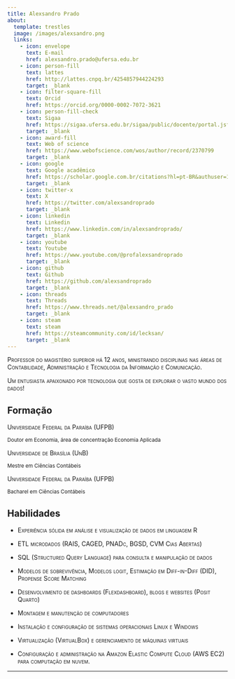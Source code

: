 ```yaml
---
title: Alexsandro Prado
about:
  template: trestles
  image: /images/alexsandro.png
  links:
    - icon: envelope
      text: E-mail
      href: alexsandro.prado@ufersa.edu.br
    - icon: person-fill
      text: lattes
      href: http://lattes.cnpq.br/4254857944224293
      target: _blank
    - icon: filter-square-fill          
      text: Orcid
      href: https://orcid.org/0000-0002-7072-3621
    - icon: person-fill-check
      text: Sigaa
      href: https://sigaa.ufersa.edu.br/sigaa/public/docente/portal.jsf?siape=1987186
      target: _blank    
    - icon: award-fill
      text: Web of science
      href: https://www.webofscience.com/wos/author/record/2370799
      target: _blank  
    - icon: google
      text: Google acadêmico
      href: https://scholar.google.com.br/citations?hl=pt-BR&authuser=1&user=vMRqbikAAAAJ
      target: _blank  
    - icon: twitter-x
      text: X
      href: https://twitter.com/alexsandroprado
      target: _blank
    - icon: linkedin
      text: Linkedin
      href: https://www.linkedin.com/in/alexsandroprado/
      target: _blank
    - icon: youtube
      text: Youtube
      href: https://www.youtube.com/@profalexsandroprado
      target: _blank
    - icon: github
      text: Github
      href: https://github.com/alexsandroprado
      target: _blank
    - icon: threads
      text: Threads
      href: https://www.threads.net/@alexsandro_prado
      target: _blank
    - icon: steam
      text: steam
      href: https://steamcommunity.com/id/lecksan/
      target: _blank   
---
```


::: {#hero-heading}
[Professor do magistério superior há 12 anos, ministrando disciplinas nas áreas de Contabilidade, Administração e Tecnologia da Informação e Comunicação.]{.smallcaps}

[Um entusiasta apaixonado por tecnologia que gosta de explorar o vasto mundo dos dados!]{.smallcaps}



## Formação

[Universidade Federal da Paraíba (UFPB)]{.smallcaps}

^Doutor em Economia, área de concentração Economia Aplicada^

[Universidade de Brasília (UnB)]{.smallcaps}

^Mestre em Ciências Contábeis^

[Universidade Federal da Paraíba (UFPB)]{.smallcaps}

^Bacharel em Ciências Contábeis^

## Habilidades

-   [Experiência sólida em análise e visualização de dados em linguagem R]{.smallcaps}

-   [ETL microdados (RAIS, CAGED, PNADc, BGSD, CVM Cias Abertas)]{.smallcaps}

-   [SQL (Structured Query Language) para consulta e manipulação de dados]{.smallcaps}

-   [Modelos de sobrevivência, Modelos logit, Estimação em Diff-in-Diff (DID), Propense Score Matching]{.smallcaps}

-   [Desenvolvimento de dashboards (Flexdashboard), blogs e websites (Posit Quarto)]{.smallcaps}

-   [Montagem e manutenção de computadores]{.smallcaps}

-   [Instalação e configuração de sistemas operacionais Linux e Windows]{.smallcaps}

-   [Virtualização (VirtualBox) e gerenciamento de máquinas virtuais]{.smallcaps}

-   [Configuração e administração na Amazon Elastic Compute Cloud (AWS EC2) para computação em nuvem.]{.smallcaps}
:::

------------------------------------------------------------------------
